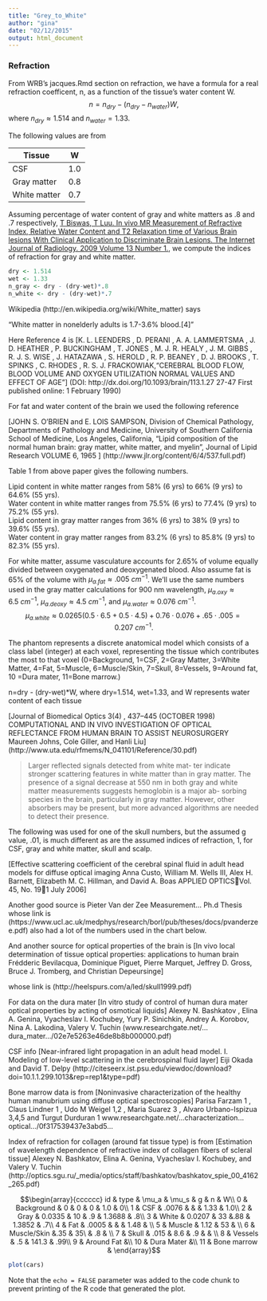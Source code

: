 ```yaml
---
title: "Grey_to_White"
author: "gina"
date: "02/12/2015"
output: html_document
---
```

### Refraction
From WRB's jacques.Rmd section on refraction, we have a formula for a real refraction coefficent, n, as a function of the tissue's water content W.
$$n = n_{dry} − (n_{dry} − n_{water})W,$$ where $n_{dry} \approx 1.514$ and $n_{water} = 1.33.$ 

The following values are from 

Tissue | W
-------|-------
CSF | 1.0
Gray matter | 0.8
White matter | 0.7

 
Assuming percentage of water content of gray and white matters as .8 and .7 respectively, [T Biswas, T Luu. In vivo MR Measurement of Refractive Index, Relative Water Content and T2 Relaxation time of Various Brain lesions With Clinical Application to Discriminate Brain Lesions. The Internet Journal of Radiology. 2009 Volume 13 Number 1.](https://ispub.com/IJRA/13/1/8277#), we compute the indices of refraction for gray and white matter.
```r
dry <- 1.514
wet <- 1.33
n_gray <- dry - (dry-wet)*.8
n_white <- dry - (dry-wet)*.7
```

Wikipedia (http://en.wikipedia.org/wiki/White_matter) says

"White matter in nonelderly adults is 1.7-3.6% blood.[4]"

Here Reference 4 is [K. L. LEENDERS , D. PERANI , A. A. LAMMERTSMA , J. D. HEATHER , P. BUCKINGHAM , T. JONES , M. J. R. HEALY , J. M. GIBBS , R. J. S. WISE , J. HATAZAWA , S. HEROLD , R. P. BEANEY , D. J. BROOKS , T. SPINKS , C. RHODES , R. S. J. FRACKOWIAK,"CEREBRAL BLOOD FLOW, BLOOD VOLUME AND OXYGEN UTILIZATION NORMAL VALUES AND EFFECT OF AGE"]
(DOI: http://dx.doi.org/10.1093/brain/113.1.27 27-47 First published online: 1 February 1990)

For fat and water content of the brain we used the following reference

[JOHN S. O’BRIEN and E. LOIS SAMPSON,  Division of Chemical Pathology, 
Departments of Pathology and Medicine,
University of Southern California
School of Medicine, Los Angeles, California, 
"Lipid composition of the normal human brain: gray matter, white matter, and myelin”,
Journal of Lipid Research VOLUME 6, 1965 ]
(http://www.jlr.org/content/6/4/537.full.pdf)

Table 1 from above paper gives the following numbers.

Lipid content in white matter ranges from 58% (6 yrs) to 66% (9 yrs) to 64.6% (55 yrs).  
Water content in white matter ranges from  75.5% (6 yrs) to 77.4% (9 yrs) to 75.2% (55 yrs).  
Lipid content in gray matter ranges from  36% (6 yrs) to 38% (9 yrs) to 39.6% (55 yrs).  
Water content in gray matter ranges from  83.2% (6 yrs) to 85.8% (9 yrs) to 82.3% (55 yrs).  

For white matter, assume vasculature accounts for 2.65% of volume  equally divided between oxygenated and deoxygenated blood. Also assume  fat is 65% of the volume with $\mu_{a.fat} \approx .005 \: cm^{-1}$. We'll use the same numbers used in the gray matter calculations for 900 nm wavelength, $\mu_{a.oxy} \approx 6.5 \: cm^{-1}$, $\mu_{a.deoxy} \approx 4.5 \: cm^{-1}$, and $\mu_{a.water} \approx 0.076  \: cm^{-1}.$
$$\mu_{a.white} \approx 0.0265 \left(0.5 \cdot 6.5 + 0.5 \cdot 4.5 \right) + 0.76 \cdot 0.076 + .65 \cdot .005 = 0.207 \: cm^{-1}.$$

The phantom represents a discrete anatomical model which consists of a class label (integer) at each voxel, representing the tissue which contributes the most to that voxel (0=Background, 1=CSF, 2=Gray Matter, 3=White Matter, 4=Fat, 5=Muscle, 6=Muscle/Skin, 7=Skull, 8=Vessels, 9=Around fat, 10 =Dura mater, 11=Bone marrow.)

n=dry - (dry-wet)*W, where dry=1.514, wet=1.33, and W represents water content of each tissue

[Journal of Biomedical Optics 3(4) , 437–445 (OCTOBER 1998)
COMPUTATIONAL AND IN VIVO INVESTIGATION
OF OPTICAL REFLECTANCE FROM HUMAN BRAIN TO
ASSIST NEUROSURGERY
Maureen Johns, Cole Giller, and Hanli Liu]
(http://www.uta.edu/rfmems/N_041101/Reference/30.pdf)


> Larger reflected signals detected from white mat-
ter indicate stronger scattering features in white
matter than in gray matter. The presence of a signal
decrease at 550 nm in both gray and white matter
measurements suggests hemoglobin is a major ab-
sorbing species in the brain, particularly in gray
matter. However, other absorbers may be present,
but more advanced algorithms are needed to detect
their presence.


The following was used for one of the skull numbers, but the assumed g value, .01, is much different as are the assumed indices of refraction, 1, for CSF, gray and white matter, skull and scalp.

[Effective scattering coefficient of the cerebral spinal fluid
in adult head models for diffuse optical imaging
Anna Custo, William M. Wells III, Alex H. Barnett, Elizabeth M. C. Hillman, and David A. Boas
APPLIED OPTICSVol. 45, No. 191 July 2006]

Another good source is Pieter Van der Zee Measurement... Ph.d Thesis whose link is (https://www.ucl.ac.uk/medphys/research/borl/pub/theses/docs/pvanderzee.pdf) also had a lot of the numbers used in the chart below.

And another source for optical properties of the brain is
[In vivo
local determination of tissue optical
properties: applications to human brain
Frédderic Bevilacqua, Dominique Piguet, Pierre Marquet, Jeffrey D. Gross,
Bruce J. Tromberg, and Christian Depeursinge]

 whose link is (http://heelspurs.com/a/led/skull1999.pdf)

For data on the dura mater
[In vitro study of control of human dura mater optical properties
by acting of osmotical liquids]
Alexey N. Bashkatov , Elina A. Genina, Vyacheslav I. Kochubey,
Yury P. Sinichkin, Andrey A. Korobov, Nina A. Lakodina, Valery V. Tuchin 
(www.researchgate.net/...dura_mater.../02e7e5263e46de8b8b000000.pdf)

CSF info
[Near-infrared light propagation in an adult head
model. I. Modeling of low-level scattering in the
cerebrospinal fluid layer]
Eiji Okada and David T. Delpy
(http://citeseerx.ist.psu.edu/viewdoc/download?doi=10.1.1.299.1013&rep=rep1&type=pdf)

Bone marrow data is from
[Noninvasive characterization of the healthy
human manubrium using diffuse optical
spectroscopies]
Parisa Farzam 1 , Claus Lindner 1 , Udo M Weigel 1,2 ,
Maria Suarez 3 , Alvaro Urbano-Ispizua 3,4,5
and Turgut Durduran 1
www.researchgate.net/...characterization...optical.../0f317539437e3abd5...

Index of refraction for collagen (around fat tissue type) is from
[Estimation of wavelength dependence of refractive index
of collagen fibers of scleral tissue]
Alexey N. Bashkatov, Elina A. Genina, Vyacheslav I. Kochubey, and Valery V. Tuchin
(http://optics.sgu.ru/_media/optics/staff/bashkatov/bashkatov_spie_00_4162_265.pdf)

$$\begin{array}{cccccc}
id & type & \mu_a & \mu_s & g & n & W\\
0 & Background & 0 & 0 & 0 & 1.0 & 0\\
1 & CSF & .0076 & & & 1.33 & 1.0\\
2 & Gray & 0.0335 & 10 & .9  & 1.3688 & .8\\
3 & White & 0.0207 & 33 &.88 & 1.3852 & .7\\
4 & Fat & .0005 & & & 1.48 & \\
5 & Muscle & 1.12 & 53 & \\
6 & Muscle/Skin &.35 & 35\ & .8 & \\
7 & Skull & .015 & 8.6 & .9 & & \\
8 & Vessels & .5 & 141.3 & .99\\
9 & Around Fat  &\\
10 & Dura Mater  &\\
11  & Bone marrow  &
\end{array}$$
```r
plot(cars)
```

Note that the `echo = FALSE` parameter was added to the code chunk to prevent printing of the R code that generated the plot.
